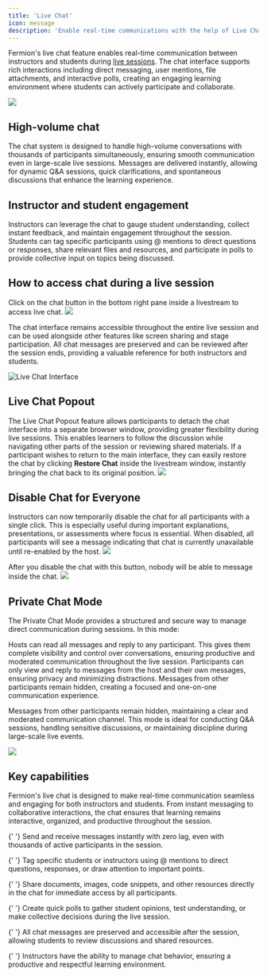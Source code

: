 ```yaml
---
title: 'Live Chat'
icon: message
description: 'Enable real-time communications with the help of Live Chat to keep students engaged and informed'
---
```


Fermion's live chat feature enables real-time communication between instructors and students during [live sessions](/live-classes/what-are-live-classes). The chat interface supports rich interactions including direct messaging, user mentions, file attachments, and interactive polls, creating an engaging learning environment where students can actively participate and collaborate.

![](https://67d6ad5ef66ee0901532fd2f.storage.fermion.app/public-uncached/object-store-public-files/uploads/23-10-2025/chrome_N6UDGIOu5N.dddtbl.png)

## High-volume chat

The chat system is designed to handle high-volume conversations with thousands of participants simultaneously, ensuring smooth communication even in large-scale live sessions. Messages are delivered instantly, allowing for dynamic Q&A sessions, quick clarifications, and spontaneous discussions that enhance the learning experience.

## Instructor and student engagement

Instructors can leverage the chat to gauge student understanding, collect instant feedback, and maintain engagement throughout the session. Students can tag specific participants using @ mentions to direct questions or responses, share relevant files and resources, and participate in polls to provide collective input on topics being discussed.

## How to access chat during a live session

Click on the chat button in the bottom right pane inside a livestream to access live chat.
![](https://67d6ad5ef66ee0901532fd2f.storage.fermion.app/public-uncached/object-store-public-files/uploads/14-10-2025/QdBPqVl1fC.grootr.png)

The chat interface remains accessible throughout the entire live session and can be used alongside other features like screen sharing and stage participation. All chat messages are preserved and can be reviewed after the session ends, providing a valuable reference for both instructors and students.

![Live Chat Interface](https://67d6ad5ef66ee0901532fd2f.storage.fermion.app/public-uncached/object-store-public-files/uploads/14-10-2025/chrome_lQOt9w4iJE.xlddop.png)


## Live Chat Popout

The Live Chat Popout feature allows participants to detach the chat interface into a separate browser window, providing greater flexibility during live sessions. This enables learners to follow the discussion while navigating other parts of the session or reviewing shared materials.
If a participant wishes to return to the main interface, they can easily restore the chat by clicking **Restore Chat** inside the livestream window, instantly bringing the chat back to its original position.
![](https://67d6ad5ef66ee0901532fd2f.storage.fermion.app/public-uncached/object-store-public-files/uploads/29-10-2025/GTVS9ek3uB.myrkjc.png)

## Disable Chat for Everyone

Instructors can now temporarily disable the chat for all participants with a single click. This is especially useful during important explanations, presentations, or assessments where focus is essential. When disabled, all participants will see a message indicating that chat is currently unavailable until re-enabled by the host.
![](https://67d6ad5ef66ee0901532fd2f.storage.fermion.app/public-uncached/object-store-public-files/uploads/29-10-2025/chrome_5QVvmxmw9t.xnqccf.png)

After you disable the chat with this button,  nobody will be able to message inside the chat.
![](https://67d6ad5ef66ee0901532fd2f.storage.fermion.app/public-uncached/object-store-public-files/uploads/29-10-2025/chrome_2aQ0TZs0ls.csipjd.png)

## Private Chat Mode

The Private Chat Mode provides a structured and secure way to manage direct communication during sessions.
In this mode:

<AccordionGroup>
  <Accordion title="Hosts" icon="user-cog">
    Hosts can read all messages and reply to any participant.  
    This gives them complete visibility and control over conversations, ensuring productive and moderated communication throughout the live session.
  </Accordion>

  <Accordion title="Participants" icon="users">
    Participants can only view and reply to messages from the host and their own messages, ensuring privacy and minimizing distractions.  
    Messages from other participants remain hidden, creating a focused and one-on-one communication experience.
  </Accordion>
</AccordionGroup>

Messages from other participants remain hidden, maintaining a clear and moderated communication channel. This mode is ideal for conducting Q&A sessions, handling sensitive discussions, or maintaining discipline during large-scale live events.

![](https://67d6ad5ef66ee0901532fd2f.storage.fermion.app/public-uncached/object-store-public-files/uploads/29-10-2025/chrome_J4djbPRtVO.ennmfd.png)

## Key capabilities

Fermion's live chat is designed to make real-time communication seamless and engaging for both instructors and students. From instant messaging to collaborative interactions, the chat ensures that learning remains interactive, organized, and productive throughout the session.

<Columns cols={2}>

{' '}
<Card title="Real-time messaging">
	Send and receive messages instantly with zero lag, even with thousands of active participants in
	the session.
</Card>

{' '}
<Card title="User mentions">
	Tag specific students or instructors using @ mentions to direct questions, responses, or draw
	attention to important points.
</Card>

{' '}
<Card title="File attachments">
	Share documents, images, code snippets, and other resources directly in the chat for immediate
	access by all participants.
</Card>

{' '}
<Card title="Interactive polls">
	Create quick polls to gather student opinions, test understanding, or make collective decisions
	during the live session.
</Card>

{' '}
<Card title="Message history">
	All chat messages are preserved and accessible after the session, allowing students to review
	discussions and shared resources.
</Card>

{' '}
<Card title="Moderation controls">
	Instructors have the ability to manage chat behavior, ensuring a productive and respectful
	learning environment.
</Card>

</Columns>
